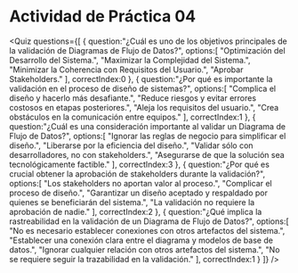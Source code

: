 # Actividad de Práctica 04

<Quiz questions={[
   {
      question:"¿Cuál es uno de los objetivos principales de la validación de Diagramas de Flujo de Datos?",
      options:[
         "Optimización del Desarrollo del Sistema.",
         "Maximizar la Complejidad del Sistema.",
         "Minimizar la Coherencia con Requisitos del Usuario.",
         "Aprobar Stakeholders."
      ],
      correctIndex:0
   },
   {
      question:"¿Por qué es importante la validación en el proceso de diseño de sistemas?",
      options:[
         "Complica el diseño y hacerlo más desafiante.",
         "Reduce riesgos y evitar errores costosos en etapas posteriores.",
         "Aleja los requisitos del usuario.",
         "Crea obstáculos en la comunicación entre equipos."
      ],
      correctIndex:1
   },
   {
      question:"¿Cuál es una consideración importante al validar un Diagrama de Flujo de Datos?",
      options:[
         "Ignorar las reglas de negocio para simplificar el diseño.",
         "Liberarse por la eficiencia del diseño.",
         "Validar sólo con desarrolladores, no con stakeholders.",
         "Asegurarse de que la solución sea tecnológicamente factible."
      ],
      correctIndex:3
   },
   {
      question:"¿Por qué es crucial obtener la aprobación de stakeholders durante la validación?",
      options:[
         "Los stakeholders no aportan valor al proceso.",
         "Complicar el proceso de diseño.",
         "Garantizar un diseño aceptado y respaldado por quienes se beneficiarán del sistema.",
         "La validación no requiere la aprobación de nadie."
      ],
      correctIndex:2
   },
   {
      question:"¿Qué implica la rastreabilidad en la validación de un Diagrama de Flujo de Datos?",
      options:[
         "No es necesario establecer conexiones con otros artefactos del sistema.",
         "Establecer una conexión clara entre el diagrama y modelos de base de datos.",
         "Ignorar cualquier relación con otros artefactos del sistema.",
         "No se requiere seguir la trazabilidad en la validación."
      ],
      correctIndex:1
   }
]} />